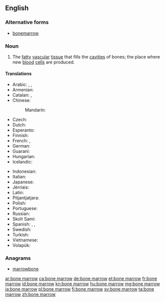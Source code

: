 ==English==
{{wikipedia}}

===Alternative forms===
* [[bonemarrow]]

===Noun===
{{en-noun|head=[[bone]] [[marrow]]|-|s}}

# {{context|anatomy|lang=en}} The [[fatty]] [[vascular]] [[tissue]] that fills the [[cavities]] of bones; the place where new [[blood]] [[cell]]s are produced.

====Translations====
{{trans-top|bone marrow}}
* Arabic: {{t|ar|نقي العظم|m|tr=niqy al-3aZm}}, {{t|ar|نخاع العظم|m|tr=nujaa3 al-3aZm}}, {{t|ar|نقي|m|tr=niqy}}
* Armenian: {{t|hy|ոսկրածուծ|sc=Armn}}
* Catalan: {{t|ca|medul·la òssia|f}}, {{t+|ca|bessó|m}}
* Chinese:
*: Mandarin: {{t+|cmn|骨髓|tr=gǔsuǐ|sc=Hani}}
* Czech: {{t+|cs|kostní dřeň|f}}
* Dutch: {{t+|nl|beenmerg|n}}
* Esperanto: {{t|eo|osta medolo}}
* Finnish: {{t+|fi|luuydin}}
* French: {{t+|fr|moelle osseuse|f}}, {{t+|fr|moelle|f}}
* German: {{t|de|Knochenmark|n}}
* Guaraní: {{t|gn|karaku}}
* Hungarian: {{t+|hu|csontvelő}}
* Icelandic: {{t+|is|beinmergur|m}}
{{trans-mid}}
* Indonesian: {{t|id|sumsum tulang}}
* Italian: {{t|it|midollo osseo|m}}
* Japanese: {{t|ja|骨髄|tr=こつずい, kotsuzui}}
* Jèrriais: {{t|roa-jer|moelle d'un os|f}}
* Latin: {{t|la|medulla ossium|f}}
* Pitjantjatjara: {{t|pjt|nyuṉtjuṉ}}
* Polish: {{t|pl|szpik kostny|m}}
* Portuguese: {{t+|pt|medula óssea|f}}
* Russian: {{t|ru|костный мозг|m|tr=kóstnyj mozg}}
* Skolt Sami: {{t|sms|õõđ}}
* Spanish: {{t+|es|meollo|m}}, {{t+|es|tuétano|m}}, {{t+|es|médula|f}}
* Swedish: {{t+|sv|benmärg|c}}
* Turkish: {{t|tr|kemik iliği}}
* Vietnamese: {{t|vi|tủy xương}}
* Volapük: {{t+|vo|pif}}
{{trans-bottom}}

===Anagrams===
* [[marrowbone#English|marrowbone]]

[[ar:bone marrow]]
[[ca:bone marrow]]
[[de:bone marrow]]
[[et:bone marrow]]
[[fr:bone marrow]]
[[id:bone marrow]]
[[kn:bone marrow]]
[[hu:bone marrow]]
[[mg:bone marrow]]
[[ja:bone marrow]]
[[pl:bone marrow]]
[[fi:bone marrow]]
[[sv:bone marrow]]
[[ta:bone marrow]]
[[zh:bone marrow]]